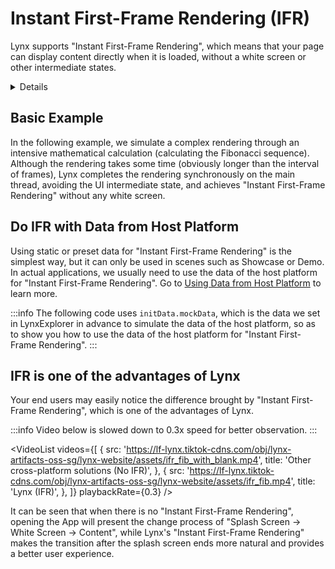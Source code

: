 
# Instant First-Frame Rendering (IFR)

Lynx supports "Instant First-Frame Rendering", which means that your page can display content directly when it is loaded, without a white screen or other intermediate states.

<Details title="Remind you of SSR?">
This is usually achieved on the Web in a way similar to SSR, but Lynx's innovate dual-thread architecture makes it much easier. Your application code runs in Lynx's [JavaScript runtime](../scripting-runtime/index.mdx),
and will run simultaneously on two threads: the [main thread](guide/spec.html#main-thread-or-lynx-main-thread) and the [background thread](guide/spec.html#background-thread-aka-off-main-thread). If the data is ready at the beginning, your application code should be able to render the first screen content directly on the main thread.

:::tip No magic
"Instant First-Frame Rendering" is not magic, Lynx sometimes cannot achieve "Instant First-Frame Rendering":

- When the Bundle of your page cannot be loaded synchronously, Lynx cannot achieve "Instant First-Frame Rendering" (for example, when using asynchronous file I/O, the main reason for your page to have a white screen is the asynchronous file I/O)
- When the main content of your page needs to be loaded asynchronously, Lynx cannot achieve "Instant First-Frame Rendering" (for example, your page needs to request network data, the main reason for your page to have a white screen is the asynchronous network request)

:::

</Details>

## Basic Example

In the following example, we simulate a complex rendering through an intensive mathematical calculation (calculating the Fibonacci sequence).
Although the rendering takes some time (obviously longer than the interval of frames), Lynx completes the rendering synchronously on the main thread, avoiding the UI intermediate state, and achieves "Instant First-Frame Rendering" without any white screen.

<Go
  example="ifr"
  defaultFile="src/fib/App.tsx"
  defaultEntryFile="dist/fib.lynx.bundle"
  highlight="{34}"
  entry="src/fib"
  img="https://lf-lynx.tiktok-cdns.com/obj/lynx-artifacts-oss-sg/lynx-website/assets/ifr_fib.mp4"
/>

## Do IFR with Data from Host Platform

Using static or preset data for "Instant First-Frame Rendering" is the simplest way, but it can only be used in scenes such as Showcase or Demo.
In actual applications, we usually need to use the data of the host platform for "Instant First-Frame Rendering". Go to [Using Data from Host Platform](guide/use-data-from-host-platform.html) to learn more.

:::info
The following code uses `initData.mockData`, which is the data we set in LynxExplorer in advance to simulate the data of the host platform, so as to show you how to use the data of the host platform for "Instant First-Frame Rendering".
:::

<Go
  example="ifr"
  defaultFile="src/initData/App.tsx"
  defaultEntryFile="dist/init_data.lynx.bundle"
  highlight="{17}"
  entry="src/initData"
  img="https://lf-lynx.tiktok-cdns.com/obj/lynx-artifacts-oss-sg/lynx-website/assets/ifr_init_data.mp4"
/>

## IFR is one of the advantages of Lynx

Your end users may easily notice the difference brought by "Instant First-Frame Rendering", which is one of the advantages of Lynx.

:::info
Video below is slowed down to 0.3x speed for better observation.
:::

<VideoList
  videos={[
    {
      src: 'https://lf-lynx.tiktok-cdns.com/obj/lynx-artifacts-oss-sg/lynx-website/assets/ifr_fib_with_blank.mp4',
      title: 'Other cross-platform solutions (No IFR)',
    },
    {
      src: 'https://lf-lynx.tiktok-cdns.com/obj/lynx-artifacts-oss-sg/lynx-website/assets/ifr_fib.mp4',
      title: 'Lynx (IFR)',
    },
  ]}
  playbackRate={0.3}
/>

It can be seen that when there is no "Instant First-Frame Rendering", opening the App will present the change process of "Splash Screen → White Screen → Content", while Lynx's "Instant First-Frame Rendering" makes the transition after the splash screen ends more natural and provides a better user experience.
